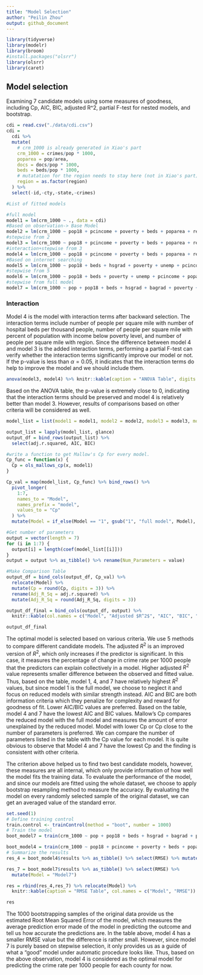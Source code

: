 ```yaml
---
title: "Model Selection"
author: "Peilin Zhou"
output: github_document
---
```


```r
library(tidyverse)
library(modelr)
library(broom)
#install.packages("olsrr")
library(olsrr)
library(caret)
```

## Model selection

Examining 7 candidate models using some measures of goodness, including Cp, AIC, BIC, adjusted R^2, partial F-test for nested models, and bootstrap.

```r
cdi = read.csv("./data/cdi.csv")
cdi = 
  cdi %>% 
  mutate(
    # crm_1000 is already generated in Xiao's part
    crm_1000 = crimes/pop * 1000,
    poparea = pop/area,
    docs = docs/pop * 1000,
    beds = beds/pop * 1000,
    # mutatation for the region needs to stay here (not in Xiao's part)
    region = as.factor(region)
  ) %>% 
  select(-id,-cty,-state,-crimes)
```


```r
#List of fitted models

#full model
model1 = lm(crm_1000 ~ ., data = cdi)
#Based on observation-> Base Model
model2 = lm(crm_1000 ~ pop18 + pcincome + poverty + beds + poparea + region + hsgrad + pop65, data = cdi)
#stepwise from 2
model3 = lm(crm_1000 ~ pop18 + pcincome + poverty + beds + poparea + region, data = cdi)
#interaction+stepwise from 3
model4 = lm(crm_1000 ~ pop18 + pcincome + poverty + beds + poparea + region + poparea*region + poparea*poverty + poparea*beds, data = cdi)
#Based on internet searching
model5 = lm(crm_1000 ~ pop18 + beds + hsgrad + poverty + unemp + pcincome + poparea, data = cdi)
#stepwise from 5
model6 = lm(crm_1000 ~ pop18 + beds + poverty + unemp + pcincome + poparea, data = cdi)
#stepwise from full model
model7 = lm(crm_1000 ~ pop + pop18 + beds + hsgrad + bagrad + poverty + pcincome + totalinc + poparea + region, data = cdi)
```

### Interaction

Model 4 is the model with interaction terms after backward selection. The interaction terms include number of people per square mile with number of hospital beds per thousand people, number of people per square mile with percent of population with income below poverty level, and number of people per square mile with region. Since the difference between model 4 and model 3 is the added interaction terms, performing a partial F-test can verify whether the interaction terms significantly improve our model or not. If the p-value is less than $\alpha=0.05$, it indicates that the interaction terms do help to improve the model and we should include them.

```r
anova(model3, model4) %>% knitr::kable(caption = "ANOVA Table", digits = 3 )
```
Based on the ANOVA table, the p-value is extremely close to 0, indicating that the interaction terms should be preserved and model 4 is relatively better than model 3. However, results of comparisons based on other criteria will be considered as well.

```r
model_list = list(model1 = model1, model2 = model2, model3 = model3, model4 = model4, model5 = model5, model6 = model6, model7 = model7)

output_list = lapply(model_list, glance)
output_df = bind_rows(output_list) %>%
  select(adj.r.squared, AIC, BIC)

#write a function to get Mallow's Cp for every model.
Cp_func = function(x) {
  Cp = ols_mallows_cp(x, model1)
}

Cp_val = map(model_list, Cp_func) %>% bind_rows() %>% 
  pivot_longer(
    1:7,
    names_to = "Model",
    names_prefix = "model",
    values_to = "Cp"
  ) %>% 
  mutate(Model = if_else(Model == "1", gsub("1", "full model", Model), Model))

#Get number of parameters
output = vector(length = 7)
for (i in 1:7) {
  output[i] = length(coef(model_list[[i]]))
}
output = output %>% as_tibble() %>% rename(Num_Parameters = value)

#Make Comparison Table
output_df = bind_cols(output_df, Cp_val) %>% 
  relocate(Model) %>% 
  mutate(Cp = round(Cp, digits = 3)) %>% 
  rename(Adj_R_Sq = adj.r.squared) %>% 
  mutate(Adj_R_Sq = round(Adj_R_Sq, digits = 3))

output_df_final = bind_cols(output_df, output) %>%
  knitr::kable(col.names = c("Model", "Adjusted $R^2$", "AIC", "BIC", "Cp", "Number of Parameters"), captions = "Model Comparison Table")

output_df_final
```
The optimal model is selected based on various criteria. We use 5 methods to compare different candidate models. The adjusted $R^2$ is an improved version of $R^2$, which only increases if the predictor is significant. In this case, it measures the percentage of change in crime rate per 1000 people that the predictors can explain collectively in a model. Higher adjusted $R^2$ value represents smaller difference between the observed and fitted value. Thus, based on the table, model 1, 4, and 7 have relatively highest $R^2$ values, but since model 1 is the full model, we choose to neglect it and focus on reduced models with similar strength instead. AIC and BIC are both information criteria which they penalize for complexity and reward for goodness of fit. Lower AIC/BIC values are preferred. Based on the table, model 4 and 7 have the lowest AIC and BIC values. Mallow's Cp compares the reduced model with the full model and measures the amount of error unexplained by the reduced model. Model with lower Cp or Cp close to the number of parameters is preferred. We can compare the number of parameters listed in the table with the Cp value for each model. It is quite obvious to observe that Model 4 and 7 have the lowest Cp and the finding is consistent with other criteria. 

The criterion above helped us to find two best candidate models, however, these measures are all internal, which only provide information of how well the model fits the training data. To evaluate the performance of the model, and since our models are fitted using the whole dataset, we choose to apply bootstrap resampling method to measure the accuracy. By evaluating the model on every randomly selected sample of the original dataset, we can get an averaged value of the standard error.

```r
set.seed(1)
# Define training control
train.control <- trainControl(method = "boot", number = 1000)
# Train the model
boot_model7 = train(crm_1000 ~ pop + pop18 + beds + hsgrad + bagrad + poverty + pcincome + totalinc + poparea + region, data = cdi, method = "lm", trControl = train.control)

boot_model4 = train(crm_1000 ~ pop18 + pcincome + poverty + beds + poparea + region + poparea*region + poparea*poverty + poparea*beds, data = cdi, method = "lm", trControl = train.control)
# Summarize the results
res_4 = boot_model4$results %>% as_tibble() %>% select(RMSE) %>% mutate(Model = "Model4")

res_7 = boot_model7$results %>% as_tibble() %>% select(RMSE) %>% 
  mutate(Model = "Model7")

res = rbind(res_4,res_7) %>% relocate(Model) %>% 
  knitr::kable(caption = "RMSE Table", col.names = c("Model", "RMSE"))

res
```
The 1000 bootstrapping samples of the original data provide us the estimated Root Mean Squared Error of the model, which measures the average prediction error made of the model in predicting the outcome and tell us how accurate the predictions are. In the table above, model 4 has a smaller RMSE value but the difference is rather small. However, since model 7 is purely based on stepwise selection, it only provides us as a guide of what a "good" model under automatic procedure looks like. Thus, based on the above observation, model 4 is considered as the optimal model for predicting the crime rate per 1000 people for each county for now.
